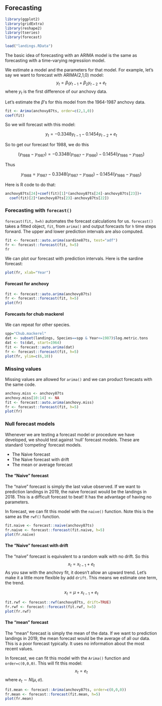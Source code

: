 ## Forecasting


```r
library(ggplot2)
library(gridExtra)
library(reshape2)
library(tseries)
library(forecast)
```

```r
load("landings.RData")
```


The basic idea of forecasting with an ARIMA model is the same as forecasting with a time-varying regressiion model.

We estimate a model and the parameters for that model.  For example, let's say we want to forecast with ARIMA(2,1,0) model:
$$y_t = \beta_1 y_{t-1} + \beta_2 y_{t-2} + e_t$$
where $y_t$ is the first difference of our anchovy data.


Let's estimate the $\beta$'s for this model from the 1964-1987 anchovy data.

```r
fit <- Arima(anchovy87ts, order=c(2,1,0))
coef(fit)
```

So we will forecast with this model:

$$y_t = -0.3348 y_{t-1} - 0.1454 y_{t-2} + e_t$$

So to get our forecast for 1988, we do this

$$(y_{1988}-y_{1987}) = -0.3348 (y_{1987}-y_{1986}) - 0.1454 (y_{1986}-y_{1985})$$

Thus

$$y_{1988} = y_{1987}-0.3348 (y_{1987}-y_{1986}) - 0.1454 (y_{1986}-y_{1985})$$

Here is R code to do that:

```r
anchovy87ts[24]+coef(fit)[1]*(anchovy87ts[24]-anchovy87ts[23])+
  coef(fit)[2]*(anchovy87ts[23]-anchovy87ts[22])
```


### Forecasting with `forecast()`

`forecast(fit, h=h)` automates the forecast calculations for us.  `forecast()` takes a fitted object, `fit`,  from `arima()` and output forecasts for `h` time steps forward.  The upper and lower prediction intervals are also computed.

```r
fit <- forecast::auto.arima(sardine87ts, test="adf")
fr <- forecast::forecast(fit, h=5)
fr
```

We can plot our forecast with prediction intervals.  Here is the sardine forecast:

```r
plot(fr, xlab="Year")
```


#### Forecast for anchovy {-}

```r
fit <- forecast::auto.arima(anchovy87ts)
fr <- forecast::forecast(fit, h=5)
plot(fr)
```


#### Forecasts for chub mackerel {-}

We can repeat for other species.

```r
spp="Chub.mackerel"
dat <- subset(landings, Species==spp & Year<=1987)$log.metric.tons
dat <- ts(dat, start=1964)
fit <- forecast::auto.arima(dat)
fr <- forecast::forecast(fit, h=5)
plot(fr, ylim=c(6,10))
```


### Missing values

Missing values are allowed for `arima()` and we can product forecasts with the same code.

```r
anchovy.miss <- anchovy87ts
anchovy.miss[10:14] <- NA
fit <- forecast::auto.arima(anchovy.miss)
fr <- forecast::forecast(fit, h=5)
plot(fr)
```


### Null forecast models

Whenever we are testing a forecast model or procedure we have developed, we should test against 'null' forecast models.  These are standard 'competing' forecast models.

* The Naive forecast
* The Naive forecast with drift
* The mean or average forecast

#### The "Naive" forecast {-}

The "naive" forecast is simply the last value observed.  If we want to prediction landings in 2019, the naive forecast would be the landings in 2018.  This is a difficult forecast to beat!  It has the advantage of having no parameters.

In forecast, we can fit this model with the `naive()` function.  Note this is the same as the `rwf()` function.

```r
fit.naive <- forecast::naive(anchovy87ts)
fr.naive <- forecast::forecast(fit.naive, h=5)
plot(fr.naive)
```


#### The "Naive" forecast with drift {-}

The "naive" forecast is equivalent to a random walk with no drift.  So this
$$x_t = x_{t-1} + e_t$$
As you saw with the anchovy fit, it doesn't allow an upward trend.  Let's make it a little more flexible by add `drift`.  This means we estimate one term, the trend.

$$x_t = \mu + x_{t-1} + e_t$$


```r
fit.rwf <- forecast::rwf(anchovy87ts, drift=TRUE)
fr.rwf <- forecast::forecast(fit.rwf, h=5)
plot(fr.rwf)
```


#### The "mean" forecast {-}

The "mean" forecast is simply the mean of the data.  If we want to prediction landings in 2019, the mean forecast would be the average of all our data.  This is a poor forecast typically.  It uses no information about the most recent values.

In forecast, we can fit this model with the `Arima()` function and `order=c(0,0,0)`.  This will fit this model:
$$x_t = e_t$$
where $e_t \sim N(\mu, \sigma)$.

```r
fit.mean <- forecast::Arima(anchovy87ts, order=c(0,0,0))
fr.mean <- forecast::forecast(fit.mean, h=5)
plot(fr.mean)
```
